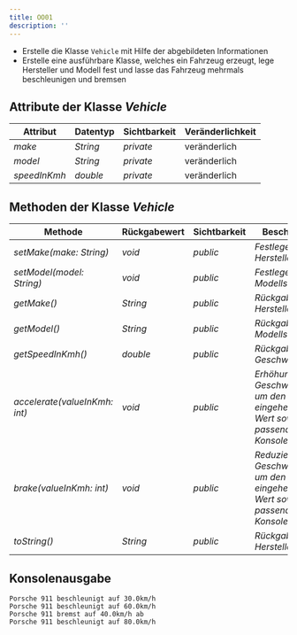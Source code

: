 ```yaml
---
title: OO01
description: ''
---
```



- Erstelle die Klasse `Vehicle` mit Hilfe der abgebildeten Informationen
- Erstelle eine ausführbare Klasse, welches ein Fahrzeug erzeugt, lege
  Hersteller und Modell fest und lasse das Fahrzeug mehrmals beschleunigen und
  bremsen

## Attribute der Klasse _Vehicle_

| Attribut     | Datentyp | Sichtbarkeit | Veränderlichkeit |
| ------------ | -------- | ------------ | ---------------- |
| _make_       | _String_ | _private_    | veränderlich     |
| _model_      | _String_ | _private_    | veränderlich     |
| _speedInKmh_ | _double_ | _private_    | veränderlich     |

## Methoden der Klasse _Vehicle_

| Methode                       | Rückgabewert | Sichtbarkeit | Beschreibung                                                                                  |
| ----------------------------- | ------------ | ------------ | --------------------------------------------------------------------------------------------- |
| _setMake(make: String)_       | _void_       | _public_     | _Festlegen des Herstellers_                                                                   |
| _setModel(model: String)_     | _void_       | _public_     | _Festlegen des Modells_                                                                       |
| _getMake()_                   | _String_     | _public_     | _Rückgabe des Herstellers_                                                                    |
| _getModel()_                  | _String_     | _public_     | _Rückgabe des Modells_                                                                        |
| _getSpeedInKmh()_             | _double_     | _public_     | _Rückgabe der Geschwindigkeit_                                                                |
| _accelerate(valueInKmh: int)_ | _void_       | _public_     | _Erhöhung der Geschwindigkeit um den eingehenden Wert sowie eine passende Konsolenausgabe_    |
| _brake(valueInKmh: int)_      | _void_       | _public_     | _Reduzierung der Geschwindigkeit um den eingehenden Wert sowie eine passende Konsolenausgabe_ |
| _toString()_                  | _String_     | _public_     | _Rückgabe: Hersteller Modell_                                                                 |

## Konsolenausgabe

```console
Porsche 911 beschleunigt auf 30.0km/h
Porsche 911 beschleunigt auf 60.0km/h
Porsche 911 bremst auf 40.0km/h ab
Porsche 911 beschleunigt auf 80.0km/h
```

<Exercise pullRequest="23" branchSuffix="oo/01" />

